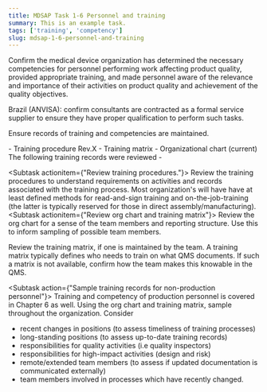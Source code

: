 ```yaml
---
title: MDSAP Task 1-6 Personnel and training
summary: This is an example task.
tags: ['training', 'competency']
slug: mdsap-1-6-personnel-and-training
---
```


<RegLang>
Confirm the medical device organization has determined the necessary competencies for personnel performing work affecting product quality, provided appropriate training, and made personnel aware of the relevance and importance of their activities on product quality and achievement of the quality objectives.

Brazil (ANVISA): confirm consultants are contracted as a formal service supplier to ensure they have proper qualification to perform such tasks.

Ensure records of training and competencies are maintained.

</RegLang>
<QdocList docs={['Training procedure', 'Training matrix', 'Organizational chart']} />

<ReportLang>
- Training procedure Rev.X
- Training matrix
- Organizational chart (current)
The following training records were reviewed
- 
</ReportLang>

<Subtask actionitem={"Review training procedures."}>
Review the training procedures to understand requirements on activities and records associated with the training process. Most organization's will have have at least defined methods for read-and-sign training and on-the-job-training (the latter is typically reserved for those in direct assembly/manufacturing). 
</Subtask>
<Subtask actionitem={"Review org chart and training matrix"}>
Review the <Qdoc>org chart</Qdoc> for a sense of the team members and reporting structure.  Use this to inform sampling of possible team members. 

Review the <Qdoc>training matrix</Qdoc>, if one is maintained by the team. A <Qdoc>training matrix</Qdoc> typically defines who needs to train on what QMS documents.  If such a matrix is not available, confirm how the team makes this knowable in the QMS.  
</Subtask>

<Subtask action={"Sample training records for non-production personnel"}>
Training and competency of production personnel is covered in Chapter 6 as well.  Using the <Qdoc>org chart</Qdoc> and <Qdoc>training matrix</Qdoc>, sample throughout the organization. Consider
- recent changes in positions (to assess timeliness of training processes)
- long-standing positions (to assess up-to-date training records)
- responsibilities for quality activities (i.e quality inspectors)
- responsibilities for high-impact activities (design and risk)
- remote/extended team members (to assess if updated documentation is communicated externally)
- team members involved in processes which have recently changed.
</Subtask>



